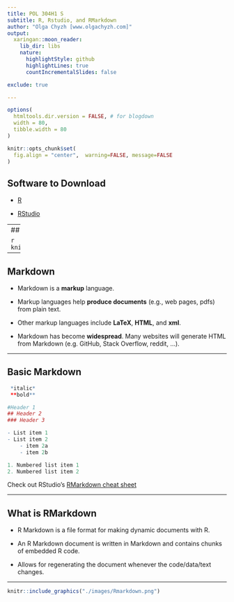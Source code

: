 ```yaml
---
title: POL 304H1 S
subtitle: R, Rstudio, and RMarkdown
author: "Olga Chyzh [www.olgachyzh.com]"
output:
  xaringan::moon_reader:
    lib_dir: libs
    nature:
      highlightStyle: github
      highlightLines: true
      countIncrementalSlides: false

exclude: true

---
```

```r
options(
  htmltools.dir.version = FALSE, # for blogdown
  width = 80,
  tibble.width = 80
)

knitr::opts_chunk$set(
  fig.align = "center",  warning=FALSE, message=FALSE
)

```


## Software to Download

- [R](https://www.r-project.org/)

- [RStudio](https://rstudio.com/products/rstudio/download/)

---
## The RStudio IDE

```r
knitr::include_graphics("./images/Rstudio.png")
```

---

## Markdown

- Markdown is a **markup** language.

- Markup languages help **produce documents** (e.g., web pages, pdfs) from plain text.

- Other markup languages include **LaTeX**, **HTML**, and **xml**.

- Markdown has become **widespread**. Many websites will generate HTML from Markdown (e.g. GitHub, Stack Overflow, reddit, ...).

---

## Basic Markdown
```r
 *italic*
 **bold**

#Header 1
## Header 2
### Header 3

- List item 1
- List item 2
    - item 2a
    - item 2b

1. Numbered list item 1
2. Numbered list item 2
```

Check out RStudio's [RMarkdown cheat sheet](https://rstudio.com/wp-content/uploads/2015/02/rmarkdown-cheatsheet.pdf)

---

## What is RMarkdown

- R Markdown is a file format for making dynamic documents with R. 

- An R Markdown document is written in Markdown and contains chunks of embedded R code.

- Allows for regenerating the document whenever the code/data/text changes.

---
```r
knitr::include_graphics("./images/Rmarkdown.png")
```


